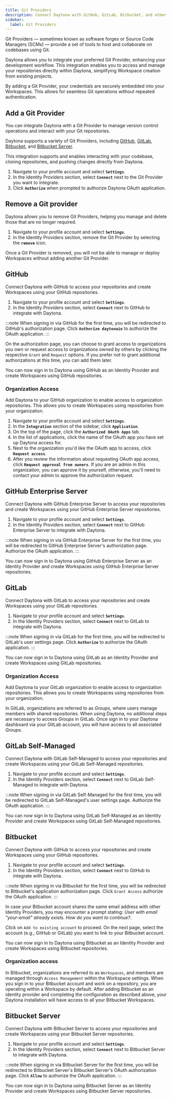 ```yaml
---
title: Git Providers
description: Connect Daytona with GitHub, GitLab, Bitbucket, and other Git Providers.
sidebar:
  label: Git Providers
---
```


Git Providers — sometimes known as software forges or Source Code Managers (SCMs) — provide a set of tools to host and collaborate on codebases using Git.

Daytona allows you to integrate your preferred Git Provider, enhancing your development workflow. This integration enables you to access and manage your repositories directly within Daytona, simplifying Workspace creation from existing projects.

By adding a Git Provider, your credentials are securely embedded into your Workspaces. This allows for seamless Git operations without repeated authentication.

## Add a Git Provider

You can integrate Daytona with a Git Provider to manage version control operations and interact with your Git repositories.

Daytona supports a variety of Git Providers, including [GitHub](/#github), [GitLab](#gitlab), [Bitbucket](#bitbucket), and [Bitbucket Server](#bitbucket-server).

This integration supports and enables interacting with your codebase, cloning repositories, and pushing changes directly from Daytona.

1. Navigate to your profile account and select **`Settings`**.
2. In the Identity Providers section, select **`Connect`** next to the Git Provider you want to integrate.
3. Click **`Authorize`** when prompted to authorize Daytona OAuth application.

## Remove a Git provider

Daytona allows you to remove Git Providers, helping you manage and delete those that are no longer required.

1. Navigate to your profile account and select **`Settings`**.
2. In the Identity Providers section, remove the Git Provider by selecting the **`remove`** icon.

Once a Git Provider is removed, you will not be able to manage or deploy Workspaces without adding another Git Provider.

## GitHub

Connect Daytona with GitHub to access your repositories and create Workspaces using your GitHub repositories.

1. Navigate to your profile account and select **`Settings`**.
2. In the Identity Providers section, select **`Connect`** next to GitHub to integrate with Daytona.

:::note
When signing in via GitHub for the first time, you will be redirected to GitHub's authorization page. Click **`Authorize daytonaio`** to authorize the OAuth application. 
:::

On the authorization page, you can choose to grant access to organizations you own or request access to organizations owned by others by clicking the respective `Grant` and `Request` options. If you prefer not to grant additional authorizations at this time, you can add them later.

You can now sign in to Daytona using GitHub as an Identity Provider and create Workspaces using GitHub repositories.

### Organization Access

Add Daytona to your GitHub organization to enable access to organization repositories. This allows you to create Workspaces using repositories from your organization.

1. Navigate to your profile account and select **`Settings`**.
2. In the **`Integration`** section of the sidebar, click **`Application`**.
3. On the top of the page, click the **`Authorized OAuth Apps`** tab.
4. In the list of applications, click the name of the OAuth app you have set up Daytona access for.
5. Next to the organization you'd like the OAuth app to access, click **`Request access`**.
6. After you review the information about requesting OAuth app access, click **`Request approval from owners`**. If you are an admin in this organization, you can approve it by yourself, otherwise, you'll need to contact your admin to approve the authorization request.

## GitHub Enterprise Server

Connect Daytona with GitHub Enterprise Server to access your repositories and create Workspaces using your GitHub Enterprise Server repositories.

1. Navigate to your profile account and select **`Settings`**.
2. In the Identity Providers section, select **`Connect`** next to GitHub Enterprise Server to integrate with Daytona.

:::note
When signing in via GitHub Enterprise Server for the first time, you will be redirected to GitHub Enterprise Server's authorization page. Authorize the OAuth application.
:::

You can now sign in to Daytona using GitHub Enterprise Server as an Identity Provider and create Workspaces using GitHub Enterprise Server repositories.

## GitLab

Connect Daytona with GitLab to access your repositories and create Workspaces using your GitLab repositories.

1. Navigate to your profile account and select **`Settings`**.
2. In the Identity Providers section, select **`Connect`** next to GitLab to integrate with Daytona.

:::note
When signing in via GitLab for the first time, you will be redirected to GitLab's user settings page. Click **`Authorize`** to authorize the OAuth application.
:::

You can now sign in to Daytona using GitLab as an Identity Provider and create Workspaces using GitLab repositories.

### Organization Access

Add Daytona to your GitLab organization to enable access to organization repositories. This allows you to create Workspaces using repositories from your organization.

In GitLab, organizations are referred to as *Groups*, where users manage members with shared repositories. When using Daytona, no additional steps are necessary to access *Groups* in GitLab. Once sign in to your Daytona dashboard via your GitLab account, you will have access to all associated *Groups*.

## GitLab Self-Managed

Connect Daytona with GitLab Self-Managed to access your repositories and create Workspaces using your GitLab Self-Managed repositories.

1. Navigate to your profile account and select **`Settings`**.
2. In the Identity Providers section, select **`Connect`** next to GitLab Self-Managed to integrate with Daytona.

:::note
When signing in via GitLab Self-Managed for the first time, you will be redirected to GitLab Self-Managed's user settings page. Authorize the OAuth application.
:::

You can now sign in to Daytona using GitLab Self-Managed as an Identity Provider and create Workspaces using GitLab Self-Managed repositories.

## Bitbucket

Connect Daytona with GitHub to access your repositories and create Workspaces using your GitHub repositories.

1. Navigate to your profile account and select **`Settings`**.
2. In the Identity Providers section, select **`Connect`** next to GitHub to integrate with Daytona.

:::note
When signing in via Bitbucket for the first time, you will be redirected to Bitbucket's application authorization page. Click `Grant Access` authorize the OAuth application.
:::

In case your Bitbucket account shares the same email address with other Identity Providers, you may encounter a prompt stating: *User with email "your-email" already exists. How do you want to continue?*. 

Click on `Add to existing account` to proceed. On the next page, select the account (e.g., GitHub or GitLab) you want to link to your Bitbucket account.

You can now sign in to Daytona using Bitbucket as an Identity Provider and create Workspaces using Bitbucket repositories.

### Organization access

In Bitbucket, organizations are referred to as `Workspaces`, and members are managed through `Access Management` within the Workspace settings. When you sign in to your Bitbucket account and work on a repository, you are operating within a Workspace by default. After adding Bitbucket as an identity provider and completing the configuration as described above, your Daytona installation will have access to all your Bitbucket Workspaces.

## Bitbucket Server

Connect Daytona with Bitbucket Server to access your repositories and create Workspaces using your Bitbucket Server repositories.

1. Navigate to your profile account and select **`Settings`**.
2. In the Identity Providers section, select **`Connect`** next to Bitbucket Server to integrate with Daytona.

:::note
When signing in via Bitbucket Server for the first time, you will be redirected to Bitbucket Server's Bitbucket Server's OAuth authorization page. Click **`Allow`** to authorize the OAuth application.
:::

You can now sign in to Daytona using Bitbucket Server as an Identity Provider and create Workspaces using Bitbucket Server repositories.
